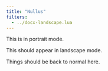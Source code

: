 ```yaml
---
title: "Nullus"
filters:
  - ../docx-landscape.lua
---
```


This is in portrait mode.

::: landscape
This should appear in landscape mode.
:::

Things should be back to normal here.
